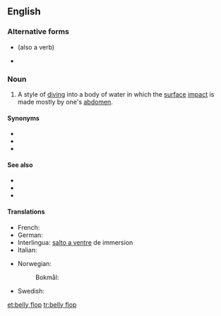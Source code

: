 {{also|bellyflop|belly-flop}}
==English==

===Alternative forms===
* {{l|en|bellyflop}} (also a verb)
* {{l|en|belly-flop}}

===Noun===
{{en-noun|head=[[belly]] [[flop]]}}

# {{lb|en|diving}} A style of [[dive|diving]] into a body of water in which the [[surface]] [[impact]] is made mostly by one's [[abdomen]].

====Synonyms====
* {{l|en|belly flopper}}
* {{l|en|belly whop}}
* {{l|en|belly whopper}}

====See also====
* {{l|en|backflop}}
* {{l|en|cannonball}}
* {{l|en|rip entry}}

====Translations====
{{trans-top|style of diving}}
* French: {{t+|fr|plat|m}}
* German: {{t+|de|Bauchklatscher|m}}
* Interlingua: [[salto a ventre]] de immersion
* Italian: {{t+|it|spanciata|f}}
{{trans-mid}}
* Norwegian:
*: Bokmål: {{t|nb|mageplask|n}}
* Swedish: {{t+|sv|magplask|n}}
{{trans-bottom}}

[[et:belly flop]]
[[tr:belly flop]]
